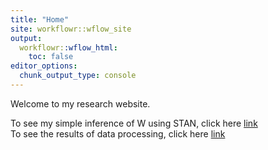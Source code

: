 ```yaml
---
title: "Home"
site: workflowr::wflow_site
output:
  workflowr::wflow_html:
    toc: false
editor_options:
  chunk_output_type: console
---
```


Welcome to my research website. 

To see my simple inference of W using STAN, click here [link](simple_stan_inference.html)  
To see the results of data processing, click here [link](CS_results.html)  

